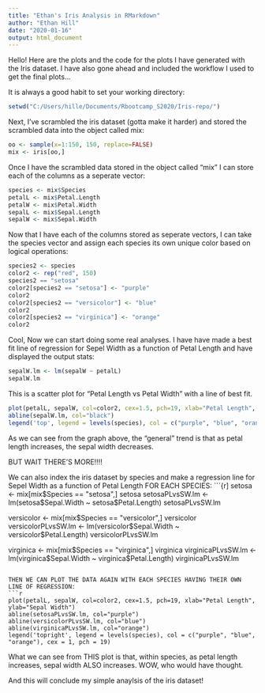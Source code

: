 ```yaml
---
title: "Ethan's Iris Analysis in RMarkdown"
author: "Ethan Hill"
date: "2020-01-16"
output: html_document
---
```


Hello! Here are the plots and the code for the plots I have generated with the Iris dataset. I have also gone ahead and included the workflow I used to get the final plots...


It is always a good habit to set your working directory:

```r
setwd("C:/Users/hille/Documents/Rbootcamp_S2020/Iris-repo/")
```


Next, I've scrambled the iris dataset (gotta make it harder) and stored the scrambled data into the object called mix:

```r
oo <- sample(x=1:150, 150, replace=FALSE)
mix <- iris[oo,]
```


Once I have the scrambled data stored in the object called "mix" I can store each of the columns as a seperate vector:

```r
species <- mix$Species
petalL <- mix$Petal.Length
petalW <- mix$Petal.Width
sepalL <- mix$Sepal.Length
sepalW <- mix$Sepal.Width
```


Now that I have each of the columns stored as seperate vectors, I can take the species vector and assign each species its own unique color based on logical operations:

```r
species2 <- species
color2 <- rep("red", 150)
species2 == "setosa"
color2[species2 == "setosa"] <- "purple"
color2
color2[species2 == "versicolor"] <- "blue"
color2
color2[species2 == "virginica"] <- "orange"
color2
```

Cool, Now we can start doing some real analyses. 
I have have made a best fit line of regression for Sepel Width as a function of Petal Length and have displayed the output stats:

```r
sepalW.lm <- lm(sepalW ~ petalL)
sepalW.lm
```


This is a scatter plot for "Petal Length vs Petal Width" with a line of best fit.
```r
plot(petalL, sepalW, col=color2, cex=1.5, pch=19, xlab="Petal Length", ylab="Sepal Width")
abline(sepalW.lm, col="black")
legend('top', legend = levels(species), col = c("purple", "blue", "orange"), cex = .8, pch = 19)
```

As we can see from the graph above, the "general" trend is that as petal length increases, the sepal width decreases.

BUT WAIT THERE'S MORE!!!!


We can also index the iris dataset by species and make a regression line for Sepel Width as a function of Petal Length FOR EACH SPECIES:
```{r]
setosa <- mix[mix$Species == "setosa",]
setosa
setosaPLvsSW.lm <- lm(setosa$Sepal.Width ~ setosa$Petal.Length)
setosaPLvsSW.lm

versicolor <- mix[mix$Species == "versicolor",]
versicolor
versicolorPLvsSW.lm <- lm(versicolor$Sepal.Width ~ versicolor$Petal.Length)
versicolorPLvsSW.lm

virginica <- mix[mix$Species == "virginica",]
virginica
virginicaPLvsSW.lm <- lm(virginica$Sepal.Width ~ virginica$Petal.Length)
virginicaPLvsSW.lm
```

THEN WE CAN PLOT THE DATA AGAIN WITH EACH SPECIES HAVING THEIR OWN LINE OF REGRESSION:
```r
plot(petalL, sepalW, col=color2, cex=1.5, pch=19, xlab="Petal Length", ylab="Sepal Width")
abline(setosaPLvsSW.lm, col="purple")
abline(versicolorPLvsSW.lm, col="blue")
abline(virginicaPLvsSW.lm, col="orange")
legend('topright', legend = levels(species), col = c("purple", "blue", "orange"), cex = 1, pch = 19)
```

What we can see from THIS plot is that, within species, as petal length increases, sepal width ALSO increases. WOW, who would have thought.

And this will conclude my simple anaylsis of the iris dataset!

